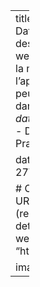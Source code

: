 ---
title: DevOps for Data Science
description: |
  Un site web très complet sur la manière
  dont l'approche <code>DevOps</code> peut être
  importée dans des projets <em>data-science</em>.
tags:
- Docker
- Bonnes Pratiques
- website

date: "2021-04-27T00:00:00Z"

# Optional external URL for project (replaces project detail page).
website: "https://do4ds.com/"

image: featured.png
---